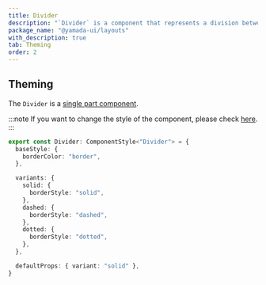 ```yaml
---
title: Divider
description: "`Divider` is a component that represents a division between elements."
package_name: "@yamada-ui/layouts"
with_description: true
tab: Theming
order: 2
---
```


## Theming

The `Divider` is a [single part component](/styled-system/theming/component-styles#single-part-components).

:::note
If you want to change the style of the component, please check [here](/styled-system/theming/customize-theme#changing-the-style-of-components).
:::

```ts
export const Divider: ComponentStyle<"Divider"> = {
  baseStyle: {
    borderColor: "border",
  },

  variants: {
    solid: {
      borderStyle: "solid",
    },
    dashed: {
      borderStyle: "dashed",
    },
    dotted: {
      borderStyle: "dotted",
    },
  },

  defaultProps: { variant: "solid" },
}
```
